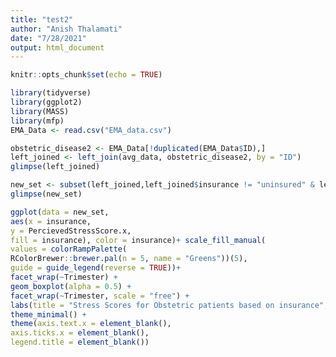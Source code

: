 ---
title: "test2"
author: "Anish Thalamati"
date: "7/28/2021"
output: html_document
---

```{r setup, include=FALSE}
knitr::opts_chunk$set(echo = TRUE)
```


```{r}
library(tidyverse)
library(ggplot2)
library(MASS)
library(mfp)
EMA_Data <- read.csv("EMA_data.csv")
```

```{r}
obstetric_disease2 <- EMA_Data[!duplicated(EMA_Data$ID),]
left_joined <- left_join(avg_data, obstetric_disease2, by = "ID")
glimpse(left_joined)
```

```{r}
new_set <- subset(left_joined,left_joined$insurance != "uninsured" & left_joined$insurance != "Insured but type unknown" & t0_obstet_hist1___99 == "Checked")
glimpse(new_set)
```


```{r}
ggplot(data = new_set,
aes(x = insurance,
y = PercievedStressScore.x,
fill = insurance), color = insurance)+ scale_fill_manual(
values = colorRampPalette(
RColorBrewer::brewer.pal(n = 5, name = "Greens"))(5),
guide = guide_legend(reverse = TRUE))+
facet_wrap(~Trimester) +
geom_boxplot(alpha = 0.5) +
facet_wrap(~Trimester, scale = "free") +
labs(title = "Stress Scores for Obstetric patients based on insurance",x = "Insurance Type", y ="Perceived Stress Score")+
theme_minimal() +
theme(axis.text.x = element_blank(),
axis.ticks.x = element_blank(),
legend.title = element_blank())


```
